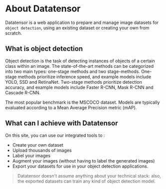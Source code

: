 # About Datatensor

Datatensor is a web application to prepare and manage image datasets for `object detection`, using an existing dataset or creating your own from scratch.

## What is object detection

Object detection is the task of detecting instances of objects of a certain class within an image. The state-of-the-art methods can be categorized into two main types: one-stage methods and two stage-methods. One-stage methods prioritize inference speed, and example models include YOLO, SSD and RetinaNet. Two-stage methods prioritize detection accuracy, and example models include Faster R-CNN, Mask R-CNN and Cascade R-CNN.

The most popular benchmark is the MSCOCO dataset. Models are typically evaluated according to a Mean Average Precision metric (mAP).

## What can I achieve with Datatensor

On this site, you can use our integrated tools to :

- Create your own dataset
- Upload thousands of images
- Label your images
- Augment your images (without having to label the generated images)
- Export your datasets for use in your object detection applications.

> Datatensor doesn't assume anything about your technical stack: also, the exported datasets can train any kind of object detection model.